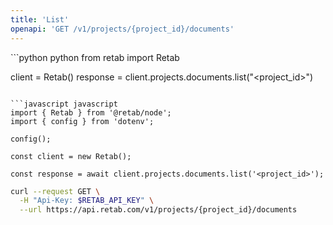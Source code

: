 ```yaml
---
title: 'List'
openapi: 'GET /v1/projects/{project_id}/documents'
---
```


<RequestExample>
```python python
from retab import Retab

client = Retab()
response = client.projects.documents.list("<project_id>")
```

```javascript javascript
import { Retab } from '@retab/node';
import { config } from 'dotenv';

config();

const client = new Retab();

const response = await client.projects.documents.list('<project_id>');
```

```bash curl
curl --request GET \
  -H "Api-Key: $RETAB_API_KEY" \
  --url https://api.retab.com/v1/projects/{project_id}/documents
```

</RequestExample>
